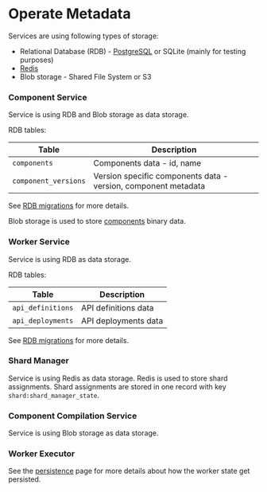 # Operate Metadata

Services are using following types of storage:

- Relational Database (RDB) - [PostgreSQL](https://www.postgresql.org/) or SQLite (mainly for testing purposes)
- [Redis](https://redis.io/)
- Blob storage - Shared File System or S3

### Component Service

Service is using RDB and Blob storage as data storage.

RDB tables:

| Table                | Description                                                    |
| -------------------- | -------------------------------------------------------------- |
| `components`         | Components data - id, name                                     |
| `component_versions` | Version specific components data - version, component metadata |

See [RDB migrations](https://github.com/golemcloud/golem/blob/main/golem-component-service/db/migration) for more details.

Blob storage is used to store [components](concepts-components.mdx) binary data.

### Worker Service

Service is using RDB as data storage.

RDB tables:

| Table             | Description          |
| ----------------- | -------------------- |
| `api_definitions` | API definitions data |
| `api_deployments` | API deployments data |

See [RDB migrations](https://github.com/golemcloud/golem/blob/main/golem-worker-service/db/migration) for more details.

### Shard Manager

Service is using Redis as data storage. Redis is used to store shard assignments.
Shard assignments are stored in one record with key `shard:shard_manager_state`.

### Component Compilation Service

Service is using Blob storage as data storage.

### Worker Executor

See the [persistence](operate-persistence) page for more details about how the worker state get persisted.
